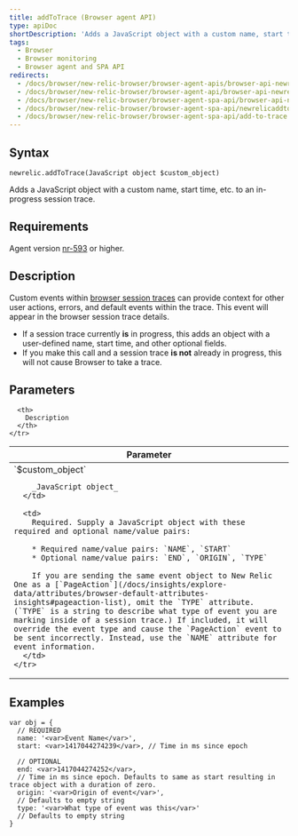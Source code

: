 ```yaml
---
title: addToTrace (Browser agent API)
type: apiDoc
shortDescription: 'Adds a JavaScript object with a custom name, start time, etc. to an in-progress session trace.'
tags:
  - Browser
  - Browser monitoring
  - Browser agent and SPA API
redirects:
  - /docs/browser/new-relic-browser/browser-agent-apis/browser-api-newrelicaddtotrace
  - /docs/browser/new-relic-browser/browser-agent-api/browser-api-newrelicaddtotrace
  - /docs/browser/new-relic-browser/browser-agent-spa-api/browser-api-newrelicaddtotrace
  - /docs/browser/new-relic-browser/browser-agent-spa-api/newrelicaddtotrace-browser-agent-api
  - /docs/browser/new-relic-browser/browser-agent-spa-api/add-to-trace
---
```


## Syntax

```
newrelic.addToTrace(JavaScript object $custom_object)
```

Adds a JavaScript object with a custom name, start time, etc. to an in-progress session trace.

## Requirements

Agent version [nr-593](https://docs.newrelic.com/docs/release-notes/new-relic-browser-release-notes/browser-agent-release-notes) or higher.

## Description

Custom events within [browser session traces](/docs/browser/new-relic-browser/browser-pro-features/session-traces-exploring-webpages-life-cycle) can provide context for other user actions, errors, and default events within the trace. This event will appear in the browser session trace details.

* If a session trace currently **is** in progress, this adds an object with a user-defined name, start time, and other optional fields.
* If you make this call and a session trace **is not** already in progress, this will not cause Browser to take a trace.

## Parameters

<table>
  <thead>
    <tr>
      <th width="25%">
        Parameter
      </th>

      <th>
        Description
      </th>
    </tr>
  </thead>

  <tbody>
    <tr>
      <td>
        `$custom_object`

        _JavaScript object_
      </td>

      <td>
        Required. Supply a JavaScript object with these required and optional name/value pairs:

        * Required name/value pairs: `NAME`, `START`
        * Optional name/value pairs: `END`, `ORIGIN`, `TYPE`

        If you are sending the same event object to New Relic One as a [`PageAction`](/docs/insights/explore-data/attributes/browser-default-attributes-insights#pageaction-list), omit the `TYPE` attribute. (`TYPE` is a string to describe what type of event you are marking inside of a session trace.) If included, it will override the event type and cause the `PageAction` event to be sent incorrectly. Instead, use the `NAME` attribute for event information.
      </td>
    </tr>
  </tbody>
</table>

## Examples

```
var obj = {
  // REQUIRED
  name: '<var>Event Name</var>',
  start: <var>1417044274239</var>, // Time in ms since epoch

  // OPTIONAL
  end: <var>1417044274252</var>,
  // Time in ms since epoch. Defaults to same as start resulting in trace object with a duration of zero.
  origin: '<var>Origin of event</var>',
  // Defaults to empty string
  type: '<var>What type of event was this</var>'
  // Defaults to empty string
}
```
